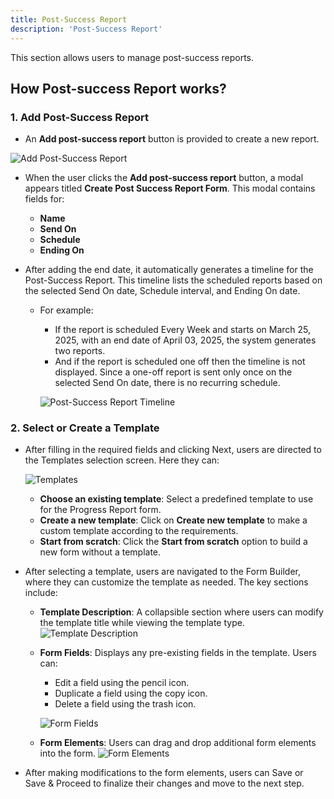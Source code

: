 ```yaml
---
title: Post-Success Report
description: 'Post-Success Report'
---
```


This section allows users to manage post-success reports.

## How Post-success Report works?

### 1. Add Post-Success Report

- An **Add post-success report** button is provided to create a new report.

![Add Post-Success Report](/images/guides/application/post-success-report/add-post-success-report.png)

- When the user clicks the **Add post-success report** button, a modal appears titled **Create Post Success Report Form**. This modal contains fields for:
    - **Name**
    - **Send On**
    - **Schedule**
    - **Ending On**

- After adding the end date, it automatically generates a timeline for the Post-Success Report. This timeline lists the scheduled reports based on the selected Send On date, Schedule interval, and Ending On date.
    - For example: 
        - If the report is scheduled Every Week and starts on March 25, 2025, with an end date of April 03, 2025, the system generates two reports.
        - And if the report is scheduled one off then the timeline is not displayed. Since a one-off report is sent only once on the selected Send On date, there is no recurring schedule.

        ![Post-Success Report Timeline](/images/guides/application/post-success-report/schedule.png)

### 2. Select or Create a Template
-  After filling in the required fields and clicking Next, users are directed to the Templates selection screen. Here they can: 

    ![Templates](/images/guides/application/post-success-report/templates.png)
    - **Choose an existing template**: Select a predefined template to use for the Progress Report form.
    - **Create a new template**: Click on **Create new template** to make a custom template according to the requirements.
    - **Start from scratch**: Click the **Start from scratch** option to build a new form without a template.

- After selecting a template, users are navigated to the Form Builder, where they can customize the template as needed. The key sections include:

    - **Template Description**: A collapsible section where users can modify the template title while viewing the template type.
    ![Template Description](/images/guides/application/post-success-report/template-desc.png)

    - **Form Fields**: Displays any pre-existing fields in the template. Users can:
        - Edit a field using the pencil icon.
        - Duplicate a field using the copy icon.
        - Delete a field using the trash icon.

        ![Form Fields](/images/guides/application/post-success-report/form-fields.png)

    - **Form Elements**: Users can drag and drop additional form elements into the form.
    ![Form Elements](/images/guides/application/post-success-report/form-elements.png)

- After making modifications to the form elements, users can Save or Save & Proceed to finalize their changes and move to the next step. 